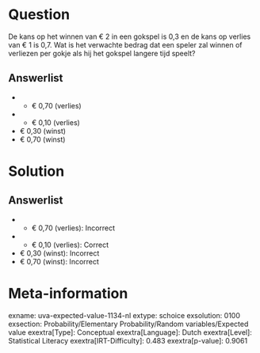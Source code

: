Question
========

De kans op het winnen van € 2 in een gokspel is 0,3 en de kans op
verlies van € 1 is 0,7. Wat is het verwachte bedrag dat een speler zal
winnen of verliezen per gokje als hij het gokspel langere tijd speelt?\

Answerlist
----------

* - € 0,70 (verlies)
* - € 0,10 (verlies)
* € 0,30 (winst)
* € 0,70 (winst)

Solution
========

Answerlist
----------

* - € 0,70 (verlies): Incorrect
* - € 0,10 (verlies): Correct
* € 0,30 (winst): Incorrect
* € 0,70 (winst): Incorrect

Meta-information
================
exname: uva-expected-value-1134-nl
extype: schoice
exsolution: 0100
exsection: Probability/Elementary Probability/Random variables/Expected value
exextra[Type]: Conceptual
exextra[Language]: Dutch
exextra[Level]: Statistical Literacy
exextra[IRT-Difficulty]: 0.483
exextra[p-value]: 0.9061
